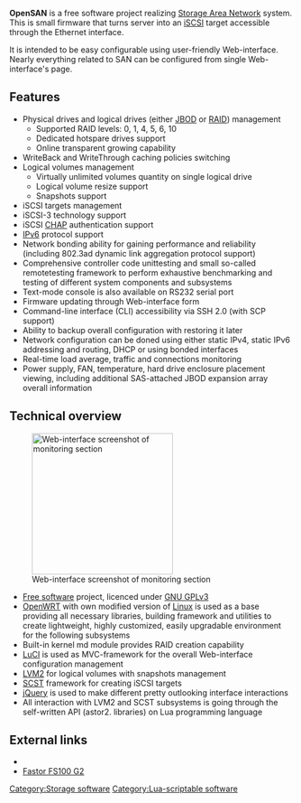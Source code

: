 {{Infobox OS
| logo               = [[File:OpenSAN-logo.png|250px]]
| screenshot         = [[File:OpenSAN-screenshot.png|250px]]
| caption            = OpenSAN v2.2
| developer          = [[:ru:ETegro Technologies|ETegro Technologies]] / [http://www.opensan.org/ OpenSAN project]
| family             = [[Unix-like]]
| working_state      = Current
| source_model       = [[Free and open source software]]
| released           = {{Start date|df=yes|2011|05}}
|latest release version= OpenSAN v2.2
| frequently_updated = yes
| language           = English, Russian
| supported_platforms = 2 different platforms using the following CPU architectures: [[x86]], [[x86-64]]
| kernel_type        = [[Monolithic kernel|Monolithic]] ([[Linux kernel|Linux]])
| license            = [[Free software]], [[GNU GPL]]
| website            = {{URL|www.opensan.org}}
}}
'''OpenSAN''' is a free software project realizing [[Storage Area Network]] system. This is small firmware that turns server into an  [[iSCSI]] target accessible through the Ethernet interface.

It is intended to be easy configurable using user-friendly Web-interface. Nearly everything related to SAN can be configured from single Web-interface's page.

== Features ==
* Physical drives and logical drives (either [[JBOD]] or [[RAID]]) management
** Supported RAID levels: 0, 1, 4, 5, 6, 10
** Dedicated hotspare drives support
** Online transparent growing capability
* WriteBack and WriteThrough caching policies switching
* Logical volumes management
** Virtually unlimited volumes quantity on single logical drive
** Logical volume resize support
** Snapshots support
* iSCSI targets management
* iSCSI-3 technology support
* iSCSI [[Challenge-Handshake Authentication Protocol|CHAP]] authentication support
* [[IPv6]] protocol support
* Network bonding ability for gaining performance and reliability (including 802.3ad dynamic link aggregation protocol support)
* Comprehensive controller code unittesting and small so-called remotetesting framework to perform exhaustive benchmarking and testing of different system components and subsystems
* Text-mode console is also available on RS232 serial port
* Firmware updating through Web-interface form
* Command-line interface (CLI) accessibility via SSH 2.0 (with SCP support)
* Ability to backup overall configuration with restoring it later
* Network configuration can be doned using either static IPv4, static IPv6 addressing and routing, DHCP or using bonded interfaces
* Real-time load average, traffic and connections monitoring
* Power supply, FAN, temperature, hard drive enclosure placement viewing, including additional SAS-attached JBOD expansion array overall information

== Technical overview ==
[[File:OpenSAN-monitoring screenshot.png|thumb|250px|Web-interface screenshot of monitoring section]]
* [[Free software]] project, licenced under [[GNU GPLv3]]
* [[OpenWRT]] with own modified version of [[Linux]] is used as a base providing all necessary libraries, building framework and utilities to create lightweight, highly customized, easily upgradable environment for the following subsystems
* Built-in kernel md module provides RAID creation capability
* [[LuCI]] is used as MVC-framework for the overall Web-interface configuration management
* [[LVM2]] for logical volumes with snapshots management
* [http://scst.sourceforge.net/index.html SCST] framework for creating iSCSI targets
* [[jQuery]] is used to make different pretty outlooking interface interactions
* All interaction with LVM2 and SCST subsystems is going through the self-written API (astor2. libraries) on Lua programming language

==External links==
{{Portal|Free software}}
*{{Official website|www.opensan.org}}
*[http://www.etegro.ru/configurator/storage/san/fs100g2 Fastor FS100 G2]

[[Category:Storage software]]
[[Category:Lua-scriptable software]]
